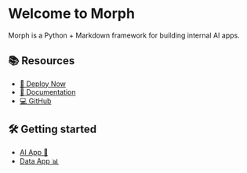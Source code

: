 # Welcome to Morph

Morph is a Python + Markdown framework for building internal AI apps.

## 📚 Resources

- [🚀 Deploy Now](https://app.morph-data.io)
- [📖 Documentation](https://docs.morph-data.io)
- [💻 GitHub](https://github.com/morph-data/morph)

## 🛠️ Getting started

- [AI App 🦜](./ai-app)
- [Data App 📊](./data-app)
